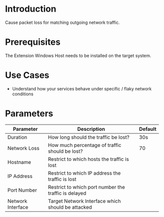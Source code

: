 # Introduction

Cause packet loss for matching outgoing network traffic.

# Prerequisites

The Extension Windows Host needs to be installed on the target system.

# Use Cases

* Understand how your services behave under specific / flaky network conditions

# Parameters

| Parameter         | Description                                          | Default |
|-------------------|------------------------------------------------------|---------|
| Duration          | How long should the traffic be lost?                 | 30s     |
| Network Loss      | How much percentage of traffic should be lost?       | 70      |
| Hostname          | Restrict to which hosts the traffic is lost          |         |
| IP Address        | Restrict to which IP address the traffic is lost     |         |
| Port Number       | Restrict to which port number the traffic is delayed |         |
| Network Interface | Target Network Interface which should be attacked    |         |
